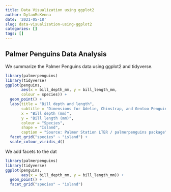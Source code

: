 ```yaml
---
title: Data Visualization using ggplot2
author: DylanMcKenna
date: '2021-05-18'
slug: data-visualization-using-ggplot2
categories: []
tags: []
---
```


## Palmer Penguins Data Analysis
We summarize the Palmer Penguins data using ggplot2 and tidyverse.

```r
library(palmerpenguins)
library(tidyverse)
ggplot(penguins, 
       aes(x = bill_depth_mm, y = bill_length_mm,
       colour = species)) +
  geom_point() +
  labs(title = "Bill depth and length",
       subtitle = "Dimensions for Adelie, Chinstrap, and Gentoo Penguins",
       x = "Bill depth (mm)", 
       y = "Bill length (mm)",
       colour = "Species",
       shape = "Island",
       caption = "Source: Palmer Station LTER / palmerpenguins package") +
  facet_grid("species" ~ "island") +
  scale_colour_viridis_d()


```

We add facets to the dat

```r
library(palmerpenguins)
library(tidyverse)
ggplot(penguins, 
       aes(x = bill_depth_mm, y = bill_length_mm)) + 
  geom_point() +
  facet_grid("species" ~ "island")
```

